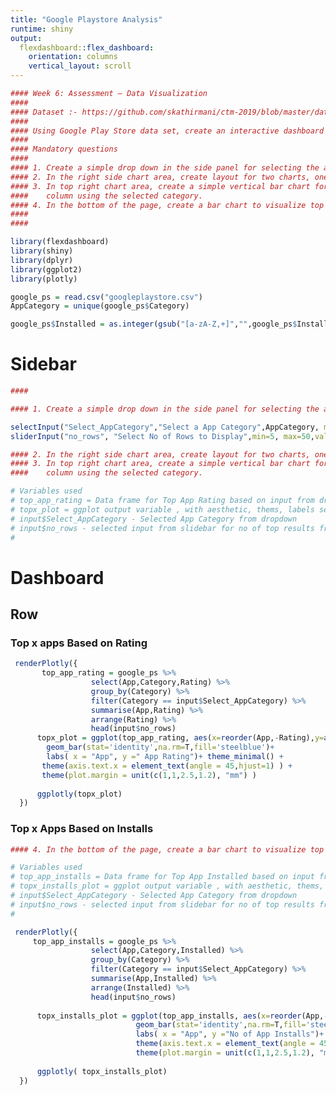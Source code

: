 ---
title: "Google Playstore Analysis"
runtime: shiny
output: 
  flexdashboard::flex_dashboard:
    orientation: columns
    vertical_layout: scroll
---

```{r, include=FALSE}
#### Week 6: Assessment – Data Visualization
#### 
#### Dataset :- https://github.com/skathirmani/ctm-2019/blob/master/datasets/googleplaystore.csv.zip
#### 
#### Using Google Play Store data set, create an interactive dashboard using the following instructions
#### 
#### Mandatory questions
#### 
#### 1. Create a simple drop down in the side panel for selecting the app category.
#### 2. In the right side chart area, create layout for two charts, one below the other.
#### 3. In top right chart area, create a simple vertical bar chart for visualization of top 10 apps based on rating 
####    column using the selected category.
#### 4. In the bottom of the page, create a bar chart to visualize top 10 apps in the selected category based on Installs column (Hint:- ####    you need to clean the column by removing spaces and plus symbols)
#### 
#### 
```


```{r setup, include=FALSE}
library(flexdashboard)
library(shiny)
library(dplyr)
library(ggplot2)
library(plotly)

google_ps = read.csv("googleplaystore.csv")
AppCategory = unique(google_ps$Category)

google_ps$Installed = as.integer(gsub("[a-zA-Z,+]","",google_ps$Installs))

```

Sidebar {.sidebar}
==========================


```{r}
#### 

#### 1. Create a simple drop down in the side panel for selecting the app category.

selectInput("Select_AppCategory","Select a App Category",AppCategory, multiple=FALSE,selected = TRUE)
sliderInput("no_rows", "Select No of Rows to Display",min=5, max=50,value = 10)
```

```{r,include=FALSE}

#### 2. In the right side chart area, create layout for two charts, one below the other.
#### 3. In top right chart area, create a simple vertical bar chart for visualization of top 10 apps based on rating 
####    column using the selected category.

# Variables used 
# top_app_rating = Data frame for Top App Rating based on input from dropdwon on sidebar
# topx_plot = ggplot output variable , with aesthetic, thems, labels seeting. 
# input$Select_AppCategory - Selected App Category from dropdown 
# input$no_rows - selected input from slidebar for no of top results from App Rating based on Category
#
```


Dashboard
==========================


Row {data-width=450}
-----------------------------------------------------------------------

### Top x apps Based on Rating

```{r}

 renderPlotly({
       top_app_rating = google_ps %>% 
                  select(App,Category,Rating) %>%
                  group_by(Category) %>% 
                  filter(Category == input$Select_AppCategory) %>%
                  summarise(App,Rating) %>%
                  arrange(Rating) %>%
                  head(input$no_rows)
      topx_plot = ggplot(top_app_rating, aes(x=reorder(App,-Rating),y=as.integer(Rating) ) )  +
        geom_bar(stat='identity',na.rm=T,fill='steelblue')+
        labs( x = "App", y =" App Rating")+ theme_minimal() +
       theme(axis.text.x = element_text(angle = 45,hjust=1) ) + 
       theme(plot.margin = unit(c(1,1,2.5,1.2), "mm") ) 
      
      ggplotly(topx_plot)
  })
```


### Top x Apps Based on Installs
```{r,include=FALSE}
#### 4. In the bottom of the page, create a bar chart to visualize top 10 apps in the selected category based on Installs column (Hint:- ####    you need to clean the column by removing spaces and plus symbols)

# Variables used 
# top_app_installs = Data frame for Top App Installed based on input from slide bar
# topx_installs_plot = ggplot output variable , with aesthetic, thems, labels seeting. 
# input$Select_AppCategory - Selected App Category from dropdown 
# input$no_rows - selected input from slidebar for no of top results from installed apps based on Category
#
```

```{r}

 renderPlotly({
     top_app_installs = google_ps %>% 
                  select(App,Category,Installed) %>%
                  group_by(Category) %>% 
                  filter(Category == input$Select_AppCategory) %>%
                  summarise(App,Installed) %>%
                  arrange(Installed) %>%
                  head(input$no_rows)
       
      topx_installs_plot = ggplot(top_app_installs, aes(x=reorder(App,-Installed),y=as.integer(Installed) ) )  +
                            geom_bar(stat='identity',na.rm=T,fill='steelblue')+
                            labs( x = "App", y ="No of App Installs")+ theme_minimal() +
                            theme(axis.text.x = element_text(angle = 45,hjust=1) ) + 
                            theme(plot.margin = unit(c(1,1,2.5,1.2), "mm") ) 
      
      ggplotly( topx_installs_plot)
  })

```
